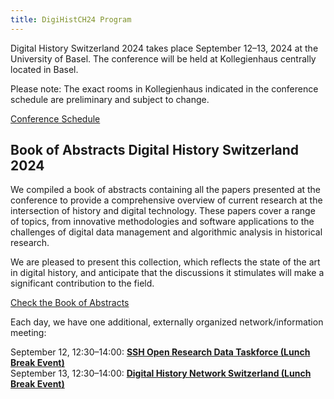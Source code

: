```yaml
---
title: DigiHistCH24 Program
---
```


Digital History Switzerland 2024 takes place September 12–13, 2024 at the University of Basel. The conference will be held at Kollegienhaus centrally located in Basel.  
  
Please note: The exact rooms in Kollegienhaus indicated in the conference schedule are preliminary and subject to change.

[Conference Schedule](conference-program/schedule.html)

## Book of Abstracts Digital History Switzerland 2024

We compiled a book of abstracts containing all the papers presented at the conference to provide a comprehensive overview of current research at the intersection of history and digital technology. These papers cover a range of topics, from innovative methodologies and software applications to the challenges of digital data management and algorithmic analysis in historical research.

We are pleased to present this collection, which reflects the state of the art in digital history, and anticipate that the discussions it stimulates will make a significant contribution to the field.

[Check the Book of Abstracts](book-of-abstracts.html)

Each day, we have one additional, externally organized network/information meeting:

September 12, 12:30–14:00: [**SSH Open Research Data Taskforce (Lunch Break Event)**](/conference-program/info-event-ssh-ord.html "Event Information")  
September 13, 12:30–14:00: [**Digital History Network Switzerland (Lunch Break Event)**](/conference-program/info-event-digital-history-network-switzerland.html "Event Information")
